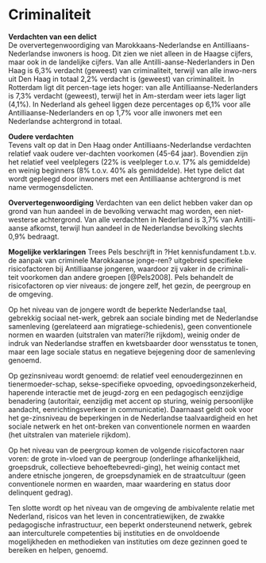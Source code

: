 # Criminaliteit {-}

**Verdachten van een delict**    
De oververtegenwoordiging van Marokkaans-Nederlandse en Antilliaans-Nederlandse inwoners is hoog. Dit zien we niet alleen in de Haagse cijfers, maar ook in de landelijke cijfers. Van alle Antilli-aanse-Nederlanders in Den Haag is 6,3% verdacht (geweest) van criminaliteit, terwijl van alle inwo-ners uit Den Haag in totaal 2,2% verdacht is (geweest) van criminaliteit. In Rotterdam ligt dit percen-tage iets hoger: van alle Antilliaanse-Nederlanders is 7,3% verdacht (geweest), terwijl het in Am-sterdam weer iets lager ligt (4,1%). In Nederland als geheel liggen deze percentages op 6,1% voor alle Antilliaanse-Nederlanders en op 1,7% voor alle inwoners met een Nederlandse achtergrond in totaal.    

**Oudere verdachten**    
Tevens valt op dat in Den Haag onder Antilliaans-Nederlandse verdachten relatief vaak oudere ver-dachten voorkomen (45-64 jaar). Bovendien zijn het relatief veel veelplegers (22% is veelpleger t.o.v. 17% als gemiddelde) en weinig beginners (8% t.o.v. 40% als gemiddelde). Het type delict dat wordt gepleegd door inwoners met een Antilliaanse achtergrond is met name vermogensdelicten.

**Oververtegenwoordiging**
Verdachten van een delict hebben vaker dan op grond van hun aandeel in de bevolking verwacht mag worden, een niet-westerse achtergrond. Van alle verdachten in Nederland is 3,7% van Antilli-aanse afkomst, terwijl hun aandeel in de Nederlandse bevolking slechts 0,9% bedraagt.


**Mogelijke verklaringen**
Trees Pels beschrijft in ?Het kennisfundament t.b.v. de aanpak van criminele Marokkaanse jonge-ren? uitgebreid specifieke risicofactoren bij Antilliaanse jongeren, waardoor zij vaker in de criminali-teit voorkomen dan andere groepen [@Pels2008]. Pels behandelt de risicofactoren op vier niveaus: de jongere zelf, het gezin, de peergroup en de omgeving.
 
Op het niveau van de jongere wordt de beperkte Nederlandse taal, gebrekkig sociaal net-werk, gebrek aan sociale binding met de Nederlandse samenleving (gerelateerd aan migratiege-schiedenis), geen conventionele normen en waarden (uitstralen van materi?le rijkdom), weinig onder de indruk van Nederlandse straffen en kwetsbaarder door wensstatus te tonen, maar een lage sociale status en negatieve bejegening door de samenleving genoemd.

Op gezinsniveau wordt genoemd: de relatief veel eenoudergezinnen en tienermoeder-schap, sekse-specifieke opvoeding, opvoedingsonzekerheid, haperende interactie met de jeugd-zorg en een pedagogisch eenzijdige benadering (autoritair, eenzijdig met accent op sturing, weinig persoonlijke aandacht, eenrichtingsverkeer in communicatie). Daarnaast geldt ook voor het ge-zinsniveau de beperkingen in de Nederlandse taalvaardigheid en het sociale netwerk en het ont-breken van conventionele normen en waarden (het uitstralen van materiele rijkdom).

Op het niveau van de peergroup komen de volgende risicofactoren naar voren: de grote in-vloed van de peergroup (onderlinge afhankelijkheid, groepsdruk, collectieve behoeftebevredi-ging), het weinig contact met andere etnische jongeren, de groepsdynamiek en de straatcultuur (geen conventionele normen en waarden, maar waardering en status door delinquent gedrag).

Ten slotte wordt op het niveau van de omgeving de ambivalente relatie met Nederland, risicos van het leven in concentratiewijken, de zwakke pedagogische infrastructuur, een beperkt ondersteunend netwerk, gebrek aan interculturele competenties bij instituties en de onvoldoende mogelijkheden en methodieken van instituties om deze gezinnen goed te bereiken en helpen, genoemd. 
